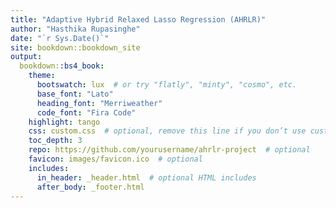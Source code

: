 ```yaml
---
title: "Adaptive Hybrid Relaxed Lasso Regression (AHRLR)"
author: "Hasthika Rupasinghe"
date: "`r Sys.Date()`"
site: bookdown::bookdown_site
output:
  bookdown::bs4_book:
    theme:
      bootswatch: lux  # or try "flatly", "minty", "cosmo", etc.
      base_font: "Lato"
      heading_font: "Merriweather"
      code_font: "Fira Code"
    highlight: tango
    css: custom.css  # optional, remove this line if you don’t use custom styling
    toc_depth: 3
    repo: https://github.com/yourusername/ahrlr-project  # optional
    favicon: images/favicon.ico  # optional
    includes:
      in_header: _header.html  # optional HTML includes
      after_body: _footer.html
---
```

